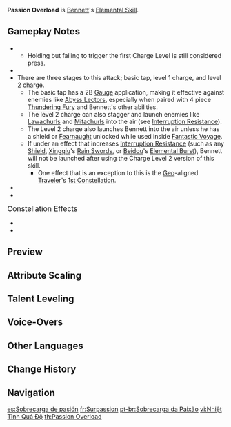 {{Talent Infobox
|image         = Talent Passion Overload.png
|character     = Bennett
|type          = Elemental Skill
|info          = Bennett puts all his fire and passion for adventuring into his sword.<br />Results may vary based on how fired up he is...<br /><br />'''Press'''<br />A single, swift flame strike that deals {{Color|Pyro DMG}}.<br /><br />'''Hold (Short)'''<br />Charges up, resulting in different effects when unleashed based on the Charge Level.<br />
* Level 1: Strikes twice, dealing {{Color|Pyro DMG}} and launching opponents.
* Level 2: Unleashes 3 consecutive attacks that deal impressive {{Color|Pyro DMG}}, but the last attack triggers an explosion that launches both Bennett and the enemy.
Bennett takes no damage from being launched.
|energyGen     = This skill generates '''2.25''' elemental particles when pressed and '''3''' when held, if it hits at least 1 target.
|particles     = 2
|particlesHold = 3
|CD            = 5s
|CDHold        = 7.5/10s
|attr1         = Press DMG
|value1        = 138–292%
|attr3         = Hold ATK Follow-Up DMG
|value3        = 112–?%
|attr2         = Charge Level 1 DMG
|value2        = 84–179% + 92–196%
|attr4         = Charge Level 2 DMG
|value4        = 88–187% + 96–204%
|attr5         = Explosion DMG
|value5        = 132–281%
|utility1      = Charge Level
|utility2      = Knockback
|scale_att1    = ATK
}}
{{Description|An attack that combines Bennett's dreams and passion with Pyro. But passion is sometimes overblown, and Pyro sometimes blows over.}}
'''Passion Overload''' is [[Bennett]]'s [[Elemental Skill]].

==Gameplay Notes==
* {{TalentNote|particles|2.25|3}}
** Holding but failing to trigger the first Charge Level is still considered press.
* {{TalentNote|icd|All DMG dealt by this skill|0|plural=1}}
* There are three stages to this attack; basic tap, level 1 charge, and level 2 charge.
** The basic tap has a 2B [[Gauge Unit Theory|Gauge]] application, making it effective against enemies like [[Abyss Lectors]], especially when paired with 4 piece [[Thundering Fury]] and Bennett's other abilities.
** The level 2 charge can also stagger and launch enemies like [[Lawachurls]] and [[Mitachurls]] into the air (see [[Interruption Resistance]]).
** The Level 2 charge also launches Bennett into the air unless he has a shield or [[Fearnaught]] unlocked while used inside [[Fantastic Voyage]].
** If under an effect that increases [[Interruption Resistance]] (such as any [[Shield]], [[Xingqiu]]'s [[Guhua Sword: Fatal Rainscreen|Rain Swords]], or [[Beidou]]'s [[Stormbreaker|Elemental Burst]]), Bennett will not be launched after using the Charge Level 2 version of this skill.
*** One effect that is an exception to this is the [[Geo]]-aligned [[Traveler]]'s [[Invincible Stonewall|1st Constellation]].
* {{TalentNote|character=Bennett|talent=Passion Overload|ascension|1|Rekindle}}
* {{TalentNote|character=Bennett|talent=Passion Overload|ascension|2|Fearnaught}}

;<big>Constellation Effects</big>
* {{TalentNote|constellation|3|Unstoppable Fervor}}
* {{TalentNote|constellation|4|Unexpected Odyssey}}

==Preview==
{{Preview
|file1=Passion Overload Preview
|caption1=Press

|file2=Passion Overload L1 Preview
|caption2=Level 1 Hold

|file3=Passion Overload L2 Preview
|caption3=Level 2 Hold
}}
{{clr}}

==Attribute Scaling==
{{Talent Scaling
|talentType=Elemental Skill
|levels=14
|order=pressdmg,chargelevel1dmg,chargelevel2dmg,explosiondmg,cd
|titles=Press DMG (%),Charge Level 1 DMG (%),Charge Level 2 DMG (%),Explosion DMG (%),CD
|pressdmg_1=137.6
|pressdmg_2=147.92
|pressdmg_3=158.24
|pressdmg_4=172
|pressdmg_5=182.32
|pressdmg_6=192.64
|pressdmg_7=206.4
|pressdmg_8=220.16
|pressdmg_9=233.92
|pressdmg_10=247.68
|pressdmg_11=261.44
|pressdmg_12=275.2
|pressdmg_13=292.4
|pressdmg_14=310
|chargelevel1dmg_1=84+92
|chargelevel1dmg_2=90.3+98.9
|chargelevel1dmg_3=96.6+105.8
|chargelevel1dmg_4=105+115
|chargelevel1dmg_5=111.3+121.9
|chargelevel1dmg_6=117.6+128.8
|chargelevel1dmg_7=126+138
|chargelevel1dmg_8=134.4+147.2
|chargelevel1dmg_9=142.8+156.4
|chargelevel1dmg_10=151.2+165.6
|chargelevel1dmg_11=159.6+174.8
|chargelevel1dmg_12=168+184
|chargelevel1dmg_13=178.5+195.5
|chargelevel1dmg_14=189+207
|chargelevel2dmg_1=88+96
|chargelevel2dmg_2=94.6+103.2
|chargelevel2dmg_3=101.2+110.4
|chargelevel2dmg_4=110+120
|chargelevel2dmg_5=116.6+127.2
|chargelevel2dmg_6=123.2+134.4
|chargelevel2dmg_7=132+144
|chargelevel2dmg_8=140.8+153.6
|chargelevel2dmg_9=149.6+163.2
|chargelevel2dmg_10=158.4+172.8
|chargelevel2dmg_11=167.2+182.4
|chargelevel2dmg_12=176+192
|chargelevel2dmg_13=187+204
|chargelevel2dmg_14=198+216
|explosiondmg_1=132
|explosiondmg_2=141.9
|explosiondmg_3=151.8
|explosiondmg_4=165
|explosiondmg_5=174.9
|explosiondmg_6=184.8
|explosiondmg_7=198
|explosiondmg_8=211.2
|explosiondmg_9=224.4
|explosiondmg_10=237.6
|explosiondmg_11=250.8
|explosiondmg_12=264
|explosiondmg_13=280.5
|explosiondmg_14=297
|cd=5/7.5/10s
}}

==Talent Leveling==
{{Talent Upgrade|Bennett}}

==Voice-Overs==
{{Talent VO}}

==Other Languages==
{{Other Languages
|en      = Passion Overload
|zhs     = 热情过载
|zhs_rm  = Rèqíng guòzǎi
|zht     = 熱情超載
|zht_rm  = Rèqíng chāozài
|zh_tl   = Passion Overload
|ja      = 溢れる情熱
|ja_rm   = Afureru Jounetsu
|ja_tl   = Overflowing Passion
|ko      = 열정 과부하
|ko_rm   = Yeoljeong gwabuha
|ko_tl   = Passion Overload
|es      = Sobrecarga de pasión
|es_tl   = Passion Overload
|fr      = Surpassion
|fr_tl   = Overpassion
|ru      = Чрезмерные стремления
|ru_tl   = 
|th      = Passion Overload
|vi      = Nhiệt Tình Quá Độ
|vi_tl   = Overenthusiasm
|de      = Überschwänglichkeit
|de_tl   = Exuberance
|id      = Passion Overload
|pt      = Sobrecarga de Paixão
|pt_tl   = 
}}

==Change History==
{{Change History|1.0}}
<!--
==References==
{{Reflist}}
-->
==Navigation==
{{Talent Navbox|Bennett}}

[[es:Sobrecarga de pasión]]
[[fr:Surpassion]]
[[pt-br:Sobrecarga da Paixão]]
[[vi:Nhiệt Tình Quá Độ]]
[[th:Passion Overload]]